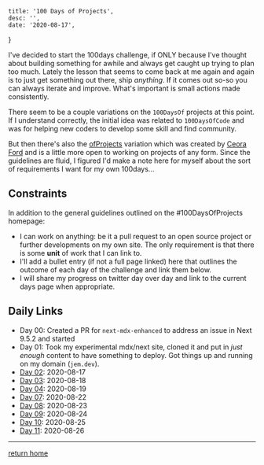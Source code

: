 

    title: '100 Days of Projects',
    desc: '',
    date: '2020-08-17',
}


I've decided to start the 100days challenge, if ONLY because I've thought about
building something for awhile and always get caught up trying to plan too much.
Lately the lesson that seems to come back at me again and again is to just get
something out there, ship _anything_. If it comes out so-so you can always
iterate and improve. What's important is small actions made consistently.

There seem to be a couple variations on the `100DaysOf` projects at this point.
If I understand correctly, the initial idea was related to `100DaysOfCode` and
was for helping new coders to develop some skill and find community.

But then there's also the [ofProjects](https://100daysofprojects.carrd.co/)
variation which was created by [Ceora Ford](https://www.ceoraford.com/) and is a
little more open to working on projects of any form. Since the guidelines are
fluid, I figured I'd make a note here for myself about the sort of requirements
I want for my own 100days...

## Constraints

In addition to the general guidelines outlined on the #100DaysOfProjects
homepage:

-   I can work on anything: be it a pull request to an open source project or
    further developments on my own site. The only requirement is that there is
    some **unit** of work that I can link to.
-   I'll add a bullet entry (if not a full page linked) here that outlines the
    outcome of each day of the challenge and link them below.
-   I will share my progress on twitter day over day and link to the current
    days page when appropriate.


## Daily Links

-   Day 00: Created a PR for `next-mdx-enhanced` to address an issue in Next
    9.5.2 and started
-   Day 01: Took my experimental mdx/next site, cloned it and put in _just
    enough_ content to have something to deploy. Got things up and running on my
    domain (`jem.dev`).
-   [Day 02](100days/day02): 2020-08-17
-   [Day 03](100days/day03): 2020-08-18
-   [Day 04](100days/day04): 2020-08-19
-   [Day 07](100days/day07): 2020-08-22
-   [Day 08](100days/day08): 2020-08-23
-   [Day 09](100days/day09): 2020-08-24
-   [Day 10](100days/day10): 2020-08-25
-   [Day 11](100days/day11): 2020-08-26

<OneHundredDays />

---

[return home](/)
